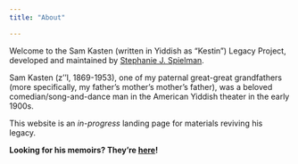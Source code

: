 ```yaml
---
title: "About"

---
```


Welcome to the Sam Kasten (written in Yiddish as "Kestin") Legacy Project, developed and maintained by [Stephanie J. Spielman](https://sjspielman.github.io).

Sam Kasten (z''l, 1869-1953), one of my paternal great-great grandfathers (more specifically, my father's mother's mother's father), was a beloved comedian/song-and-dance man in the American Yiddish theater in the early 1900s. 

This website is an _in-progress_ landing page for materials reviving his legacy.

**Looking for his memoirs? They're [here](https://sjspielman.github.io/sam-kasten-memoirs)!**


